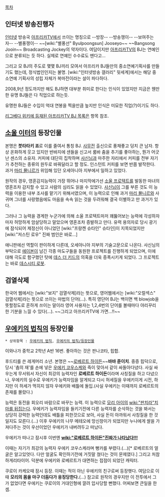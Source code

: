 [[목차]]

== 인터넷 방송진행자 ==
[[인터넷]] 방송국 [[아프리카TV]]에서 쓰이는 명칭으로 --방장-- --방송쟁이-- --보여주는 자-- --별풍쟁이-- ~~[wiki:"별풍선" Byulpoongsun] Jooseyo~~ ~~Bangsong Jooin~~ Broadcasting Jockey의 약자이다. 여담이지만 [[아프리카TV]]의 BJ는 연예인으로 분류되는 듯 하다. 실제로 연예인 수수료도 뗀다고...

그리고 모 BJ의 주도로 몇몇 BJ끼리 모여서 아프리카 BJ들만의 중소연예기획사를 만들기도 했는데, 정식법인인지는 불명. [wiki:"인터넷방송 갤러리" 뒷세계]에서는 해당 중소연예 기획사의 성립 자체가 복마전이라는 설이 파다하다.

2008,9년 정도까지만 해도 BJ하면 대부분 취미로 한다는 인식이 있었지만 지금은 웬만한 유명 BJ들은 다 직업으로 하는듯.

유명한 BJ들은 수입이 억대 연봉을 찍을만큼 높지만 인식은 미묘한 직업(?)이기도 하다.

[[아프리카TV#s-2.7|리그베다 위키에 등재된 아프리카TV BJ 목록]]은 항목 참조.

== [[소울 이터]]의 등장인물 ==
본명은 '''붓타타키 죠'''로 이를 줄여서 통칭 BJ. [[사무전]] 출신으로 풍채좋고 덩치 큰 남자. 항상 온화하게 웃고 있지만 반바지에 샌들을 신고서 룸바 춤을 추기를 좋아하는, 뭔가 어긋난 센스의 소유자. 커피에 대단히 집착하며 [[사신님]]과 마주한 자리에서 커피를 전부 자기가 추천하는 종류의 원두로 바꿔달라고 할 정도. 인스턴트 커피를 보면 반쯤 발작한다. 과거 [[마리 묠니르]]가 위임해 있던 오세아니아 지부에서 일하고 있었다.

원작의 경우, 영혼감지능력이 가장 뛰어나 마지막에가선 [[소울 프로텍트]]를 발동한 마녀의 영혼조차 감지할 수 있고 사람의 심리도 읽을 수 있었다. [[사신님]]이 그를 부른 것도 이 능력을 이용한 내부 조사를 맡기기 위해서였으며, 이 능력으로 인해 과거 [[마리 묠니르]]와 사귀며 그녀를 사랑했음에도 마음을 속속 읽는 것을 두려워해 결국 이별하고 만 과거가 있다. 

그러나 그 능력을 경계한 누군가에 의해 소울 프로텍트마저 꽤뚫어보는 능력에 각성하자마자 허망하게 암살당하고 말았으며 영혼조차 증발하고 만다. 유력 용의자로 당시 광기에 잠식되어 제정신이 아니었던 [wiki:"프랑켄 슈타인" 슈타인]이 지목되었지만 [wiki:"저스틴 로우" 진짜 범인은 바로...]

애니판에선 역할이 판이하게 다른데, 오세아니아 지부의 기술고문으로 나온다. 사신님의 부탁으로 [[에이본]]이 남긴 각종 마도구들을 동원한 프로젝트를 진행하게 되었으며, 이에 대해 극도로 함구했던 탓에 [[데스 더 키드]]의 의혹을 더욱 증폭시키게 되었다. 그 프로젝트는 바로 [[데스시티 로봇]]. 

== 검열삭제 ==
한국어 웹에서는 [wiki:"보지" 검열삭제]라는 뜻으로, 영어웹에서는 [wiki:"오럴섹스" 검열삭제]라는 뜻으로 쓰이는 마법의 단어(...). 특히 영단어 BJ는 백이면 백 blowjob을 뜻할정도로 흔하게 쓰이는 말이라 영어 사용자는 1,2,4번의 단어를 볼때마다 야리꾸리한 기분을 느낄 수 있다(...). ~~그리고 아프리카TV에 가면...!!~~

== [[우에키의 법칙]]의 등장인물 ==
 * 상위항목 : [[우에키의 법칙]], [[우에키의 법칙/등장인물]]

이와나가 중학교 2학년 A반 16번. 좋아하는 것은 판나코타, 힙합.

후드티를 쓴 레게머리 소년. 본명은 ~~[[로베르트 하이든]]~~'''바바 쥰이치'''. 중증 힙덕으로, 당시 '춤의 재'를 손에 넣은 [[우에키 코우스케]]와 죽이 맞아서 같이 싸돌아다녔다.  사실 싸우는게 무서워서 자신이 최강의 능력자인 '''로베르트 하이든'''이라며 사칭질을 하고 다녔으나, 우에키의 실수로 우에키가 능력자임을 알게되고 다시 허세질을 우에키이게 시전, 하지만 이 허세가 먹히지 않자 우에키와 배틀에 돌입.(사실 우에키는 이때까지 로베르트의 존재를 몰랐다.)

능력은 동전을 회오리 바람으로 바꾸는 능력. 이 능력으로 [[모리 아이]]의 [[wiki:"판치라"치마를 뒤집는다]]. 우에키가 능력자임을 들키기전에 다른 능력자를 순삭하는 것을 봐서는 상당히 강력한 능력인데도 배틀을 피한것으로 보아, 사실 돈이 아까워서 사칭질을 한 것일지도 모른다.(...) 이후 우에키의 나무 메테오에 망신창이가 되었지만 누나에게 쌀을 가져다주는 것이 우선이었던 우에키가 내버려두고 떠났다.

우에키가 떠나고 잠시후 이번엔 '''[[wiki:"로베르트 하이든"진짜가 나타났다!!!]]''' 

이때는 자기가 최강의 능력자 우에키 코우스케라며 뻥카를 부렸다.(...)[* 로베르트의 얼굴은 알고있엇다. 다만 얼굴도 확인하기전에 거짓말 쳤다는 것이 문제였다.] 그리고 처참하게리타이어. 덕분에 우에키와 로베르트가 대면하는 접점이 되었던 캐릭터. 

쿠로이 카케오때 잠시 등장. 이때는 적이 아닌 우에키의 친구로써 등장햇다. 여담으로 이때 '''모리의 몸을 마구 더듬다가 응징당한다.'''(...) 참고로 원작의 경우지만 이 전투에서 그가 없었다면 우에키는 쿠로이의 거대인형에 깔려 압사당할 뻔했다. 어찌보면 큰일을 한셈.

